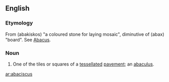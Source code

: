 ==English==

===Etymology===
From {{etyl|grc}} {{term|lang=grc|ἀβακίσκος}} (abakiskos) "a coloured stone for laying mosaic", diminutive of {{term|lang=grc|ἄβαξ}} (abax) "board". See [[abacus|Abacus]].

===Noun===
{{en-noun|abacisci}}

# {{archaic}} One of the tiles or squares of a [[tessellated]] [[pavement]]; an [[abaculus]].

[[ar:abaciscus]]